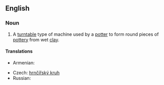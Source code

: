 ==English==
{{wikipedia}}

===Noun===
{{en-noun}}

# A [[turntable]] type of machine used by a [[potter]] to form round pieces of [[pottery]] from wet [[clay]].

====Translations====
{{trans-top|machine used by a potter}}
* Armenian: {{t|hy|դուրգ|tr=durg}}
{{trans-mid}}
* Czech: [[hrnčířský kruh]] {{m}}
* Russian: {{t|ru|гончарный круг|m|tr=gončárnyj krug|sc=Cyrl}}
{{trans-bottom}}